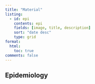 ```yaml
---
title: "Material"
listing: 
  - id: epi
    contents: epi
    fields: [image, title, description]
    sort: "date desc"
    type: grid
format: 
  html:
    toc: true
comments: false
---
```


## Epidemiology

:::{#epi}
:::

